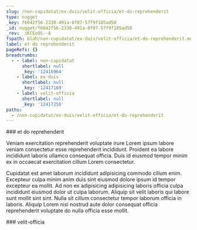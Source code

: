 ```yaml
---
slug: /non-cupidatat/ex-duis/velit-officia/et-do-reprehenderit
type: nugget
_key: f6042f56-2330-491a-8f07-57f9f185ad50
_id: nugget/f6042f56-2330-491a-8f07-57f9f185ad50
_rev: _iKCEoOS--A
fspath: blah/non-cupidatat/ex-duis/velit-officia/et-do-reprehenderit.md
label: et do reprehenderit
pageRefs: {}
breadcrumbs:
  - - label: non-cupidatat
      shortlabel: null
      _key: '12416964'
    - label: ex-duis
      shortlabel: null
      _key: '12417169'
    - label: velit-officia
      shortlabel: null
      _key: '12417250'
paths:
  - /non-cupidatat/ex-duis/velit-officia/et-do-reprehenderit
---
```


<NuggetArea>
<Nugget slug="/non-cupidatat/ex-duis/velit-officia/et-do-reprehenderit" type="nugget" _key="f6042f56-2330-491a-8f07-57f9f185ad50" _id="nugget/f6042f56-2330-491a-8f07-57f9f185ad50" _rev="_iKCEoOS--A" fspath="blah/non-cupidatat/ex-duis/velit-officia/et-do-reprehenderit.md" label="et do reprehenderit" paths="/non-cupidatat/ex-duis/velit-officia/et-do-reprehenderit">
<NuggetBody>
### et do reprehenderit

Veniam exercitation reprehenderit voluptate irure Lorem ipsum labore veniam consectetur esse reprehenderit incididunt. Proident ea labore incididunt laboris ullamco consequat officia. Duis id eiusmod tempor minim ex in occaecat exercitation cillum Lorem consectetur.

Cupidatat est amet laborum incididunt adipisicing commodo cillum enim. Excepteur culpa minim anim duis sint eiusmod dolore ipsum id tempor excepteur ea mollit. Ad non ex adipisicing adipisicing laboris officia culpa incididunt eiusmod dolor ut culpa laborum. Aliquip sit velit laboris qui labore sunt mollit sint sint. Nulla sit cillum consectetur tempor laborum officia in laboris. Aliquip Lorem nisi nostrud aute dolor consequat officia reprehenderit voluptate do nulla officia esse mollit.

</NuggetBody>
<Breadcrumbs>
<Crumbs>
<Crumb _key="12416964" label="non-cupidatat" /><Crumb _key="12417169" label="ex-duis" /><Crumb _key="12417250" label="velit-officia" />
</Crumbs>
</Breadcrumbs>
</Nugget>

<NuggetsInbound>
</NuggetsInbound>
<NuggetsOutbound>
</NuggetsOutbound>
</NuggetArea>
<PassagesInbound>
<Passage direction="inbound" type="passage" _key="12417250" _id="passage/12417250" _rev="_iKCEoOS---" label="velit-officia" passage="velit-officia" fspath="blah/non-cupidatat/ex-duis/velit-officia" paths="/non-cupidatat/ex-duis/velit-officia" slug="/non-cupidatat/ex-duis/velit-officia">
<NuggetBody>
### velit-officia

</NuggetBody>
<Breadcrumbs>
<Crumbs>
<Crumb _key="12416964" label="non-cupidatat" /><Crumb _key="12417169" label="ex-duis" />
</Crumbs>
</Breadcrumbs>
</Passage>

</PassagesInbound>
<PassagesOutbound>
</PassagesOutbound>